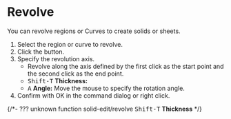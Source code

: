 
# Revolve

<Reference shortcut="" command="Revolve" button="Right of Command Bar" />

You can revolve regions or Curves to create solids or sheets.

1. Select the region or curve to revolve.
2. Click the button.
3. Specify the revolution axis. 
   - Revolve along the axis defined by the first click as the start point and the second click as the end point.
   - <kbd>Shift-T</kbd> **Thickness:**
   - <kbd>A</kbd> **Angle:** Move the mouse to specify the rotation angle.
5. Confirm with OK in the command dialog or right click.


{/*-  ??? unknown function 
solid-edit/revolve
<kbd>Shift-T</kbd> **Thickness**
*/}



